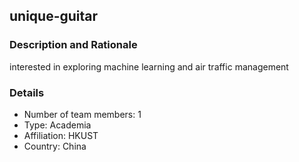 ## unique-guitar

### Description and Rationale
interested in exploring machine learning and air traffic management

### Details

* Number of team members: 1
* Type: Academia
* Affiliation: HKUST
* Country: China

